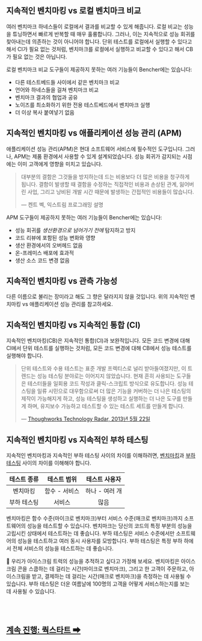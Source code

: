## 지속적인 벤치마킹 vs 로컬 벤치마크 비교

여러 벤치마크 하네스들이 로컬에서 결과를 비교할 수 있게 해줍니다.
로컬 비교는 성능을 튜닝하면서 빠르게 반복할 때 매우 훌륭합니다.
그러나, 이는 지속적으로 성능 회귀를 찾아내는데 의존하는 것이 아니어야 합니다.
단위 테스트를 로컬에서 실행할 수 있다고 해서 CI가 필요 없는 것처럼,
벤치마크를 로컬에서 실행하고 비교할 수 있다고 해서 CB가 필요 없는 것은 아닙니다.

로컬 벤치마크 비교 도구들이 제공하지 못하는 여러 기능들이 Bencher에는 있습니다:
- 다른 테스트베드들 사이에서 같은 벤치마크 비교
- 언어와 하네스들을 걸쳐 벤치마크 비교
- 벤치마크 결과의 협업과 공유
- 노이즈를 최소화하기 위한 전용 테스트베드에서 벤치마크 실행
- 더 이상 복사 붙여넣기 없음

## 지속적인 벤치마킹 vs 애플리케이션 성능 관리 (APM)

애플리케이션 성능 관리(APM)은 현대 소프트웨어 서비스에 필수적인 도구입니다.
그러나, APM는 제품 환경에서 사용할 수 있게 설계되었습니다.
성능 회귀가 감지되는 시점에는 이미 고객에게 영향을 미치고 있습니다.

> 대부분의 결함은 그것들을 방지하는데 드는 비용보다 더 많은 비용을 청구하게 됩니다.
> 결함이 발생할 때 결함을 수정하는 직접적인 비용과
> 손상된 관계, 잃어버린 사업, 그리고 낭비된 개발 시간 때문에 발생하는 간접적인 비용들이 많습니다.
>
> — 켄트 벡, 익스트림 프로그래밍 설명

APM 도구들이 제공하지 못하는 여러 기능들이 Bencher에는 있습니다:
- 성능 회귀를 _생산환경으로 넘어가기 전에_ 탐지하고 방지
- 코드 리뷰에 포함된 성능 변화와 영향
- 생산 환경에서의 오버헤드 없음
- 온-프레미스 배포에 효과적
- 생산 소스 코드 변경 없음

## 지속적인 벤치마킹 vs 관측 가능성

다른 이름으로 불리는 장미라고 해도 그 향은 달라지지 않을 것입니다.
위의 지속적인 벤치마킹 vs 애플리케이션 성능 관리를 참고하세요.

## 지속적인 벤치마킹 vs 지속적인 통합 (CI)

지속적인 벤치마킹(CB)은 지속적인 통합(CI)과 보완적입니다.
모든 코드 변경에 대해 CI에서 단위 테스트를 실행하는 것처럼,
모든 코드 변경에 대해 CB에서 성능 테스트를 실행해야 합니다.

> 단위 테스트와 수용 테스트는 표준 개발 프렉티스로 널리 받아들여졌지만,
> 이 트렌드는 성능 테스팅 분야로는 이어지지 않았습니다.
> 현재 흔히 사용되는 도구들은 테스터들을 일회용 코드 작성과 클릭-스크립트 방식으로 유도합니다.
> 성능 테스팅을 일류 시민으로 대우함으로써 더 많은 기능을 커버하는 더 나은 테스팅의 제작이 가능해지게 하고,
> 성능 테스팅을 생성하고 실행하는 더 나은 도구를 만들게 하며,
> 유지보수 가능하고 테스트할 수 있는 테스트 세트를 만들게 합니다.
>
> — [Thoughworks Technology Radar, 2013년 5월 22일](https://www.thoughtworks.com/en-us/radar/techniques/performance-testing-as-a-first-class-citizen)


## 지속적인 벤치마킹 vs 지속적인 부하 테스팅

지속적인 벤치마킹과 지속적인 부하 테스팅 사이의 차이를 이해하려면,
[벤치마킹](https://ko.wikipedia.org/wiki/%EB%B2%A4%EC%B9%98%EB%A7%88%ED%81%AC_(%EC%BB%B4%ED%93%A8%ED%8C%85))과
[부하 테스팅](https://en.wikipedia.org/wiki/Software_load_testing) 사이의 차이를 이해해야 합니다.

| 테스트 종류 |  테스트 범위  | 테스트 사용자  |
| :---------: | :-----------: | :------------: |
|  벤치마킹   | 함수 - 서비스 | 하나 - 여러 개 |
| 부하 테스팅 |    서비스     |      많음      |

벤치마킹은 함수 수준(마이크로 벤치마크)부터 서비스 수준(매크로 벤치마크)까지 소프트웨어의 성능을 테스트할 수 있습니다.
벤치마크는 당신의 코드의 특정 부분의 성능을 고립시킨 상태에서 테스트하는 데 좋습니다.
부하 테스팅은 서비스 수준에서만 소프트웨어의 성능을 테스트하고 여러 동시 사용자를 모방합니다.
부하 테스팅은 특정 부하 하에서 전체 서비스의 성능을 테스트하는 데 좋습니다.

🍦 우리가 아이스크림 트럭의 성능을 추적하고 싶다고 가정해 보세요.
벤치마킹은 아이스크림 콘을 스쿱하는 데 걸리는 시간(마이크로 벤치마크), 그리고
한 고객이 주문하고, 아이스크림을 받고, 결제하는 데 걸리는 시간(매크로 벤치마크)을 측정하는 데 사용될 수 있습니다.
부하 테스팅은 더운 여름날에 100명의 고객을 어떻게 서비스하는지를 보는 데 사용될 수 있습니다.

<br/>
<br/>

<h2><a href="/ko/docs/tutorial/quick-start/">계속 진행: 쿽스타트 ➡</a></h2>